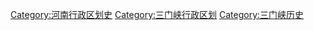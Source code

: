 [[Category:河南行政区划史|Category:河南行政区划史]]
[[Category:三门峡行政区划|Category:三门峡行政区划]]
[[Category:三门峡历史|Category:三门峡历史]]